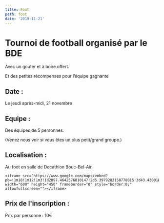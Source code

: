 ```yaml
---
title: Foot
path: foot
date: '2019-11-21'
---
```

# **Tournoi de football organisé par le BDE**

Avec un gouter et à boire offert. 

Et des petites récompenses pour l’équipe gagnante 

## **Date :**

Le jeudi après-midi, 21 novembre

## **Equipe :**

Des équipes de 5 personnes.  

(Venez nous voir si vous êtes un plus petit/grand groupe.) 

## **Localisation :**

Au foot en salle de Decathlon Bouc-Bel-Air. 

```
<iframe src="https://www.google.com/maps/embed?pb=!1m18!1m12!1m3!1d2897.4642576810147!2d5.3979283158778015!3d43.430018979129656!2m3!1f0!2f0!3f0!3m2!1i1024!2i768!4f13.1!3m3!1m2!1s0x12c994a96971bc19%3A0xd04a49781ee16b80!2sMonclub%20Futbol!5e0!3m2!1sfr!2slv!4v1572441075376!5m2!1sfr!2slv" width="600" height="450" frameborder="0" style="border:0;" allowfullscreen=""></iframe>
```

## **Prix de l'inscription :**

Prix par personne : 10€
